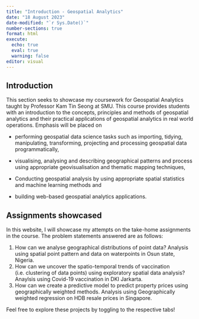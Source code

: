 ```yaml
---
title: "Introduction - Geospatial Analytics"
date: "18 August 2023"
date-modified: "`r Sys.Date()`"
number-sections: true
format: html
execute: 
  echo: true
  eval: true
  warning: false
editor: visual
---
```


## Introduction

This section seeks to showcase my coursework for Geospatial Analytics taught by Professor Kam Tin Seong at SMU. This course provides students with an introduction to the concepts, principles and methods of geospatial analytics and their practical applications of geospatial analytics in real world operations. Emphasis will be placed on

-   performing geospatial data science tasks such as importing, tidying, manipulating, transforming, projecting and processing geospatial data programmatically,

-   visualising, analysing and describing geographical patterns and process using appropriate geovisualisation and thematic mapping techniques,

-   Conducting geospatial analysis by using appropriate spatial statistics and machine learning methods and

-   building web-based geospatial analytics applications.

## Assignments showcased

In this website, I will showcase my attempts on the take-home assignments in the course. The problem statements answered are as follows:

1.  How can we analyse geographical distributions of point data? Analysis using spatial point pattern and data on waterpoints in Osun state, Nigeria.
2.  How can we uncover the spatio-temporal trends of vaccination (i.e. clustering of data points) using exploratory spatial data analysis? Anaylsis using Covid-19 vaccination in DKI Jarkarta.
3.  How can we create a predictive model to predict property prices using geographically weighted methods. Analysis using Geographically weighted regression on HDB resale prices in Singapore.

Feel free to explore these projects by toggling to the respective tabs!
